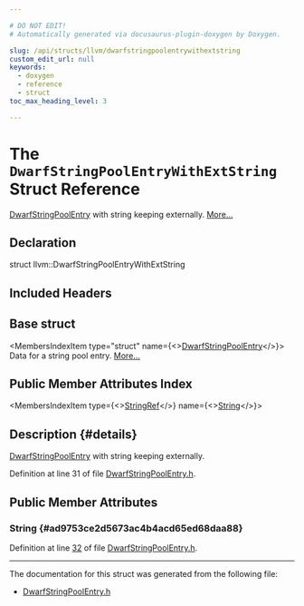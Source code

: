 ```yaml
---

# DO NOT EDIT!
# Automatically generated via docusaurus-plugin-doxygen by Doxygen.

slug: /api/structs/llvm/dwarfstringpoolentrywithextstring
custom_edit_url: null
keywords:
  - doxygen
  - reference
  - struct
toc_max_heading_level: 3

---
```





# The `DwarfStringPoolEntryWithExtString` Struct Reference

<DoxygenPage pluginConfig={pluginConfig}>

<a href="/docs/api/structs/llvm/dwarfstringpoolentry">DwarfStringPoolEntry</a> with string keeping externally. <a href="#details">More...</a>

## Declaration

<CodeBlock>struct llvm::DwarfStringPoolEntryWithExtString</CodeBlock>

## Included Headers

<IncludesList>
<IncludesListItem
  filePath="llvm/CodeGen/DwarfStringPoolEntry.h"
  permalink="/docs/api/files/include/include/llvm/include/llvm/codegen/dwarfstringpoolentry-h"
  isLocal="true" />
</IncludesList>

## Base struct

<MembersIndex>

<MembersIndexItem
  type="struct"
  name={<><a href="/docs/api/structs/llvm/dwarfstringpoolentry">DwarfStringPoolEntry</a></>}>
Data for a string pool entry. <a href="/docs/api/structs/llvm/dwarfstringpoolentry/#details">More...</a>
</MembersIndexItem>

</MembersIndex>

## Public Member Attributes Index

<MembersIndex>

<MembersIndexItem
  type={<><a href="/docs/api/classes/llvm/stringref">StringRef</a></>}
  name={<><a href="#ad9753ce2d5673ac4b4acd65ed68daa88">String</a></>}>
</MembersIndexItem>

</MembersIndex>

## Description {#details}

<a href="/docs/api/structs/llvm/dwarfstringpoolentry">DwarfStringPoolEntry</a> with string keeping externally.

Definition at line 31 of file <a href="/docs/api/files/include/include/llvm/include/llvm/codegen/dwarfstringpoolentry-h">DwarfStringPoolEntry.h</a>.

<SectionDefinition>

## Public Member Attributes

### String {#ad9753ce2d5673ac4b4acd65ed68daa88}

<MemberDefinition
  prototype="StringRef llvm::DwarfStringPoolEntryWithExtString::String">

Definition at line <a href="/docs/api/files/include/include/llvm/include/llvm/codegen/dwarfstringpoolentry-h/#l00032">32</a> of file <a href="/docs/api/files/include/include/llvm/include/llvm/codegen/dwarfstringpoolentry-h">DwarfStringPoolEntry.h</a>.
</MemberDefinition>

</SectionDefinition>

<hr/>

The documentation for this struct was generated from the following file:

<ul>
<li><a href="/docs/api/files/include/include/llvm/include/llvm/codegen/dwarfstringpoolentry-h">DwarfStringPoolEntry.h</a></li>
</ul>

</DoxygenPage>

